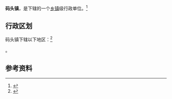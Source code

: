 {{中国乡级行政区|37/16/26/115/000}}

'''码头镇'''，是{{PRC admin/fullname|37/16/26/115/000|3}}下辖的一个[[乡镇|乡镇]]级行政单位。<ref>{{PRC admin/ref sgc|{{PRC admin/parent|37/16/26/115/000}}}}</ref>

== 行政区划 ==

码头镇下辖以下地区：<ref>{{PRC admin/ref sgc|37/16/26/115/000}}</ref>

{{PRC admin/children|37/16/26/115/000}}。

== 参考资料 ==

{{reflist}}

{{行政区划小作品}}
{{PRC admin/navcat|37/16/26/115/000}}